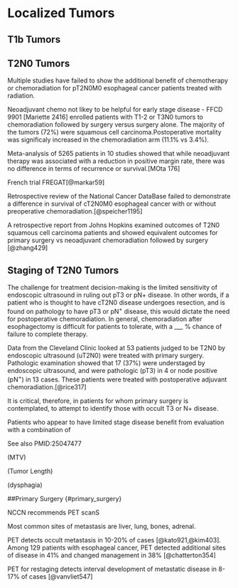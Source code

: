 # Localized Tumors {#localized}

## T1b Tumors

## T2N0 Tumors

Multiple studies have failed to show the additional benefit of chemotherapy or chemoradiation for pT2N0M0 esophageal cancer patients treated with radiation.

Neoadjuvant chemo not likey to be helpful for early stage disease - FFCD 9901 [Mariette 2416] enrolled patients with T1-2 or T3N0 tumors to chemoradiation followed by surgery versus surgery alone. The majority of the tumors (72%) were squamous cell carcinoma.Postoperative mortality was significaly increased in the chemoradiation arm (11.1% vs 3.4%).


Meta-analysis of 5265 patients in 10 studies showed that while neoadjuvant therapy was associated with a reduction in positive margin rate, there was no difference in terms of recurrence or survival.[MOta 176]


French trial FREGAT[@markar59]

Retrospective review of the National Cancer DataBase failed to demonstrate a difference in survival of cT2N0M0 esophageal cancer with or without preoperative chemoradiation.[@speicher1195]

A retrospective report from Johns Hopkins examined outcomes of T2N0 squamous cell carcinoma patients and showed equivalent outcomes for primary surgery vs neoadjuvant chemoradiation followed by surgery [@zhang429]

## Staging of T2N0 Tumors

The challenge for treatment decision-making is the limited sensitivity of endoscopic ultrasound in ruling out pT3 or pN+ disease.  In other words, if a patient who is thought to have cT2N0 disease undergoes resection, and is found on pathology to have pT3 or pN^+^ disease, this would dictate the need for postoperative chemoradiation. In general, chemoradiation after esophagectomy is difficult for patients to tolerate, with a ___ % chance of failure to complete therapy.

Data from the Cleveland Clinic looked at 53 patients judged to be T2N0 by endoscopic ultrasound (uT2N0) were treated with primary surgery. Pathologic examination showed that 17 (37%) were understaged by endoscopic ultrasound, and were pathologic (pT3)  in 4 or node positive (pN^+^) in 13 cases. These patients were treated with postoperative adjuvant chemoradiation.[@rice317]

It is critical, therefore, in patients for whom primary surgery is contemplated, to attempt to identify those with occult T3 or N+ disease.

Patients who appear to have limited stage disease benefit from evaluation with a combination of 

See also PMID:25047477

(MTV)

(Tumor Length)

(dysphagia)

##Primary Surgery {#primary_surgery}

NCCN recommends PET scanS

Most common sites of metastasis are liver, lung, bones, adrenal.

PET detects occult metastasis in 10-20% of cases [@kato921,@kim403]. Among 129 patients with esophageal cancer, PET detected additional sites of disease in 41% and changed management in 38% [@chatterton354]


PET for restaging detects interval development of metastatic disease in 8-17% of cases [@vanvliet547]

